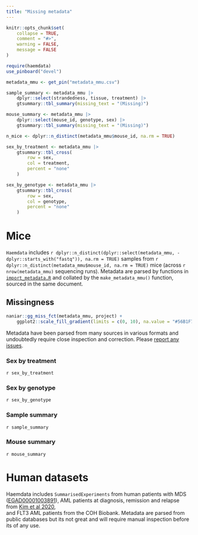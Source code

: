 ```yaml
---
title: "Missing metadata"
---
```


```r
knitr::opts_chunk$set(
    collapse = TRUE,
    comment = "#>",
    warning = FALSE,
    message = FALSE
)
```

```r
require(haemdata)
use_pinboard("devel")

metadata_mmu <- get_pin("metadata_mmu.csv")
```

```r
sample_summary <- metadata_mmu |>
    dplyr::select(strandedness, tissue, treatment) |>
    gtsummary::tbl_summary(missing_text = "(Missing)")

mouse_summary <- metadata_mmu |>
    dplyr::select(mouse_id, genotype, sex) |>
    gtsummary::tbl_summary(missing_text = "(Missing)")

n_mice <- dplyr::n_distinct(metadata_mmu$mouse_id, na.rm = TRUE)

sex_by_treatment <- metadata_mmu |>
    gtsummary::tbl_cross(
        row = sex,
        col = treatment,
        percent = "none"
    )

sex_by_genotype <- metadata_mmu |>
    gtsummary::tbl_cross(
        row = sex,
        col = genotype,
        percent = "none"
    )
```

# Mice 
`Haemdata` includes `r dplyr::n_distinct(dplyr::select(metadata_mmu, -dplyr::starts_with("fastq")), na.rm = TRUE)` samples from `r dplyr::n_distinct(metadata_mmu$mouse_id, na.rm = TRUE)` mice (across `r nrow(metadata_mmu)` sequencing runs). Metadata
are parsed by functions in [`import_metadata.R`](https://github.com/drejom/haemdata/blob/main/scripts/import_metadata.R) and collated by the `make_metadata_mmu()` function, sourced in the same document.

## Missingness
```r
naniar::gg_miss_fct(metadata_mmu, project) +
    ggplot2::scale_fill_gradient(limits = c(0, 10), na.value = "#56B1F7")
```

Metadata have been parsed from many sources in various formats and undoubtedly require close inspection and correction. Please [report any
issues](https://github.com/drejom/haemdata/issues).

### Sex by treatment 
`r sex_by_treatment`

### Sex by genotype
`r sex_by_genotype`

### Sample summary
`r sample_summary`

### Mouse summary
`r mouse_summary`

# Human datasets
Haemdata includes `SummarisedExperiments` from human patients with MDS ([EGAD00001003891](https://ega-archive.org/datasets/EGAD00001003891)),
AML patients at diagnosis, remission and relapse from [Kim et al 2020](https://doi.org/10.1038/s41598-020-76933-2),  
and FLT3 AML patients from the COH Biobank.
Metadata are parsed from public databases but its not great and will require manual inspection before its of any use. 
